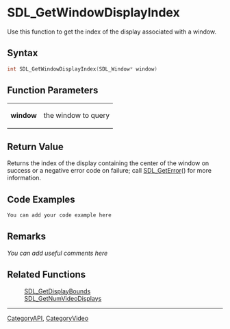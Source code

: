 <!-- # page was renamed from SDL_GetWindowDisplay -->

= SDL_GetWindowDisplayIndex =
Use this function to get the index of the display associated with a window.


== Syntax ==
<syntaxhighlight lang='c++'>
int SDL_GetWindowDisplayIndex(SDL_Window* window)
</syntaxhighlight>

== Function Parameters ==
{|
|'''window'''
|the window to query
|}

== Return Value ==
Returns the index of the display containing the center of the window on success or a negative error code on failure; call [[SDL_GetError]]() for more information.

== Code Examples ==
<syntaxhighlight lang='c++'>
You can add your code example here
</syntaxhighlight>

== Remarks ==
''You can add useful comments here''

== Related Functions ==
:[[SDL_GetDisplayBounds]]
:[[SDL_GetNumVideoDisplays]]

----
[[CategoryAPI]], [[CategoryVideo]]
